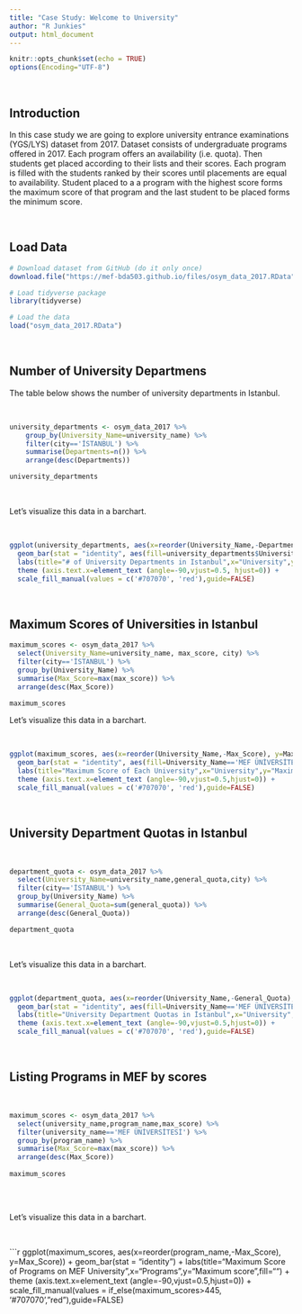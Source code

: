 ```yaml
---
title: "Case Study: Welcome to University"
author: "R Junkies"
output: html_document
---
```


```r
knitr::opts_chunk$set(echo = TRUE)
options(Encoding="UTF-8")
```

<br>

## Introduction

In this case study we are going to explore university entrance examinations (YGS/LYS) dataset from 2017. Dataset consists of undergraduate programs offered in 2017. Each program offers an availability (i.e. quota). Then students get placed according to their lists and their scores. Each program is filled with the students ranked by their scores until placements are equal to availability. Student placed to a a program with the highest score forms the maximum score of that program and the last student to be placed forms the minimum score.

<br>

## Load Data

```r
# Download dataset from GitHub (do it only once)
download.file("https://mef-bda503.github.io/files/osym_data_2017.RData", "osym_data_2017.RData")

# Load tidyverse package
library(tidyverse)

# Load the data
load("osym_data_2017.RData")
```

<br>

## Number of University Departmens

The table below shows the number of university departments in Istanbul.

<br>

```r
university_departments <- osym_data_2017 %>%
    group_by(University_Name=university_name) %>%
    filter(city=='İSTANBUL') %>%
    summarise(Departments=n()) %>%
    arrange(desc(Departments))

university_departments

```

<br>

Let's visualize this data in a barchart.

<br>

```r
ggplot(university_departments, aes(x=reorder(University_Name,-Departments), y=Departments)) +
  geom_bar(stat = "identity", aes(fill=university_departments$University_Name=='MEF ÜNİVERSİTESİ')) +
  labs(title="# of University Departments in Istanbul",x="University",y="# of Deparments",fill="") +
  theme (axis.text.x=element_text (angle=-90,vjust=0.5, hjust=0)) +
  scale_fill_manual(values = c('#707070', 'red'),guide=FALSE)

```

<br>

## Maximum Scores of Universities in Istanbul

```r
maximum_scores <- osym_data_2017 %>%
  select(University_Name=university_name, max_score, city) %>%
  filter(city=='İSTANBUL') %>%
  group_by(University_Name) %>%
  summarise(Max_Score=max(max_score)) %>%
  arrange(desc(Max_Score))

maximum_scores

```

Let's visualize this data in a barchart.

<br>

```r
ggplot(maximum_scores, aes(x=reorder(University_Name,-Max_Score), y=Max_Score)) +
  geom_bar(stat = "identity", aes(fill=University_Name=='MEF ÜNİVERSİTESİ')) +
  labs(title="Maximum Score of Each University",x="University",y="Maximum score",fill="") +
  theme (axis.text.x=element_text (angle=-90,vjust=0.5,hjust=0)) +
  scale_fill_manual(values = c('#707070', 'red'),guide=FALSE)

```

<br>

## University Department Quotas in Istanbul

<br>

```r
department_quota <- osym_data_2017 %>% 
  select(University_Name=university_name,general_quota,city) %>% 
  filter(city=='İSTANBUL') %>%
  group_by(University_Name) %>% 
  summarise(General_Quota=sum(general_quota)) %>% 
  arrange(desc(General_Quota))

department_quota

```

<br>

Let's visualize this data in a barchart.

<br>

```r
ggplot(department_quota, aes(x=reorder(University_Name,-General_Quota), y=General_Quota)) +
  geom_bar(stat = "identity", aes(fill=University_Name=='MEF ÜNİVERSİTESİ')) +
  labs(title="University Department Quotas in İstanbul",x="University",y="Quota",fill="") +
  theme (axis.text.x=element_text (angle=-90,vjust=0.5,hjust=0)) +
  scale_fill_manual(values = c('#707070', 'red'),guide=FALSE)

```



<br>

## Listing Programs in MEF by scores

<br>

```r
maximum_scores <- osym_data_2017 %>%
  select(university_name,program_name,max_score) %>%
  filter(university_name=='MEF ÜNİVERSİTESİ') %>%
  group_by(program_name) %>%
  summarise(Max_Score=max(max_score)) %>%
  arrange(desc(Max_Score))
  
maximum_scores
  
  ```

<br>

Let's visualize this data in a barchart.

<br>
  


```r
ggplot(maximum_scores, aes(x=reorder(program_name,-Max_Score), y=Max_Score)) +
  geom_bar(stat = "identity") +
  labs(title="Maximum Score of Programs on MEF University",x="Programs",y="Maximum score",fill="") +
  theme (axis.text.x=element_text (angle=-90,vjust=0.5,hjust=0)) +
  scale_fill_manual(values = if_else(maximum_scores>445, '#707070',"red"),guide=FALSE)

